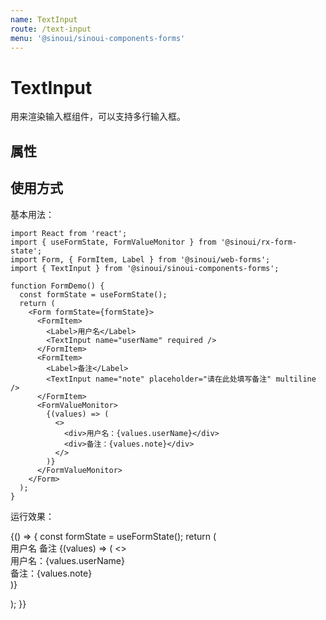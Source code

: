 ```yaml
---
name: TextInput
route: /text-input
menu: '@sinoui/sinoui-components-forms'
---
```



# TextInput

用来渲染输入框组件，可以支持多行输入框。

## 属性

<Props of={TextInputField} />

## 使用方式

基本用法：

```tsx
import React from 'react';
import { useFormState, FormValueMonitor } from '@sinoui/rx-form-state';
import Form, { FormItem, Label } from '@sinoui/web-forms';
import { TextInput } from '@sinoui/sinoui-components-forms';

function FormDemo() {
  const formState = useFormState();
  return (
    <Form formState={formState}>
      <FormItem>
        <Label>用户名</Label>
        <TextInput name="userName" required />
      </FormItem>
      <FormItem>
        <Label>备注</Label>
        <TextInput name="note" placeholder="请在此处填写备注" multiline />
      </FormItem>
      <FormValueMonitor>
        {(values) => (
          <>
            <div>用户名：{values.userName}</div>
            <div>备注：{values.note}</div>
          </>
        )}
      </FormValueMonitor>
    </Form>
  );
}
```

运行效果：

<Playground>
  {() => {
    const formState = useFormState();
    return (
      <Form formState={formState}>
        <FormItem>
          <Label>用户名</Label>
          <TextInput name="userName" required />
        </FormItem>
        <FormItem>
          <Label>备注</Label>
          <TextInput name="note" placeholder="请在此处填写备注" multiline />
        </FormItem>
        <FormValueMonitor>
          {(values) => (
            <>
              <div>用户名：{values.userName}</div>
              <div>备注：{values.note}</div>
            </>
          )}
        </FormValueMonitor>
      </Form>
    );
  }}
</Playground>
